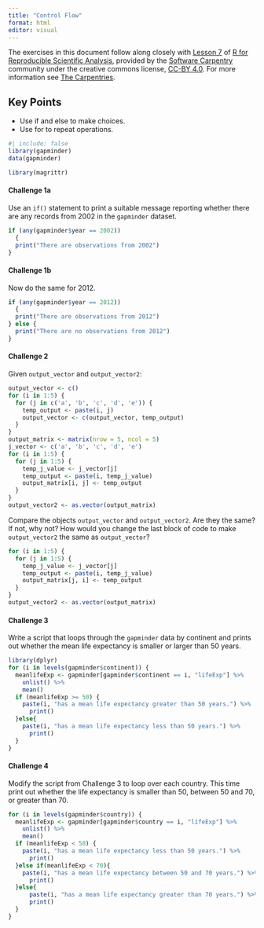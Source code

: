 ```yaml
---
title: "Control Flow"
format: html
editor: visual
---
```


The exercises in this document follow along closely with [Lesson 7](https://swcarpentry.github.io/r-novice-gapminder/07-control-flow.html) of [R for Reproducible Scientific Analysis](https://swcarpentry.github.io/r-novice-gapminder/), provided by the [Software Carpentry](https://software-carpentry.org/) community under the creative commons license, [CC-BY 4.0](https://creativecommons.org/licenses/by/4.0/). For more information see [The Carpentries](https://carpentries.org/).

::: callout-tip
## Key Points

-   Use if and else to make choices.
-   Use for to repeat operations.
:::

```r
#| include: false
library(gapminder)
data(gapminder)

library(magrittr)
```

#### Challenge 1a

Use an `if()` statement to print a suitable message reporting whether there are any records from 2002 in the `gapminder` dataset.

<!-- Challenge 1a answer begin -->

```r
if (any(gapminder$year == 2002)) 
  {
  print("There are observations from 2002")
}
```

<!-- Challenge 1a answer end -->

#### Challenge 1b

Now do the same for 2012.

<!-- Challenge 1b answer begin -->

```r
if (any(gapminder$year == 2012)) 
  {
  print("There are observations from 2012")
} else {
  print("There are no observations from 2012")
}
```

<!-- Challenge 1b answer end -->

#### Challenge 2

Given `output_vector` and `output_vector2`:

```r
output_vector <- c()
for (i in 1:5) {
  for (j in c('a', 'b', 'c', 'd', 'e')) {
    temp_output <- paste(i, j)
    output_vector <- c(output_vector, temp_output)
  }
}
output_matrix <- matrix(nrow = 5, ncol = 5)
j_vector <- c('a', 'b', 'c', 'd', 'e')
for (i in 1:5) {
  for (j in 1:5) {
    temp_j_value <- j_vector[j]
    temp_output <- paste(i, temp_j_value)
    output_matrix[i, j] <- temp_output
  }
}
output_vector2 <- as.vector(output_matrix)
```

Compare the objects `output_vector` and `output_vector2`. Are they the same? If not, why not? How would you change the last block of code to make `output_vector2` the same as `output_vector`?

<!-- Challenge 2 answer begin -->

```r
for (i in 1:5) {
  for (j in 1:5) {
    temp_j_value <- j_vector[j]
    temp_output <- paste(i, temp_j_value)
    output_matrix[j, i] <- temp_output
  }
}
output_vector2 <- as.vector(output_matrix)
```

<!-- Challenge 2 answer end -->

#### Challenge 3

Write a script that loops through the `gapminder` data by continent and prints out whether the mean life expectancy is smaller or larger than 50 years.

<!-- Challenge 3 answer begin -->

```r
library(dplyr)
for (i in levels(gapminder$continent)) {
  meanlifeExp <- gapminder[gapminder$continent == i, "lifeExp"] %>%
    unlist() %>%
    mean()
  if (meanlifeExp >= 50) {
    paste(i, "has a mean life expectancy greater than 50 years.") %>%
      print()
  }else{
    paste(i, "has a mean life expectancy less than 50 years.") %>%
      print()
  }
}
```

<!-- Challenge 3 answer end -->

#### Challenge 4

Modify the script from Challenge 3 to loop over each country. This time print out whether the life expectancy is smaller than 50, between 50 and 70, or greater than 70.

<!-- Challenge 4 answer begin -->

```r
for (i in levels(gapminder$country)) {
  meanlifeExp <- gapminder[gapminder$country == i, "lifeExp"] %>%
    unlist() %>%
    mean()
  if (meanlifeExp < 50) {
    paste(i, "has a mean life expectancy less than 50 years.") %>%
      print()
  }else if(meanlifeExp < 70){
    paste(i, "has a mean life expectancy between 50 and 70 years.") %>%
      print()
  }else{
      paste(i, "has a mean life expectancy greater than 70 years.") %>%
      print()
  }
}
```

<!-- Challenge 4 answer end -->
